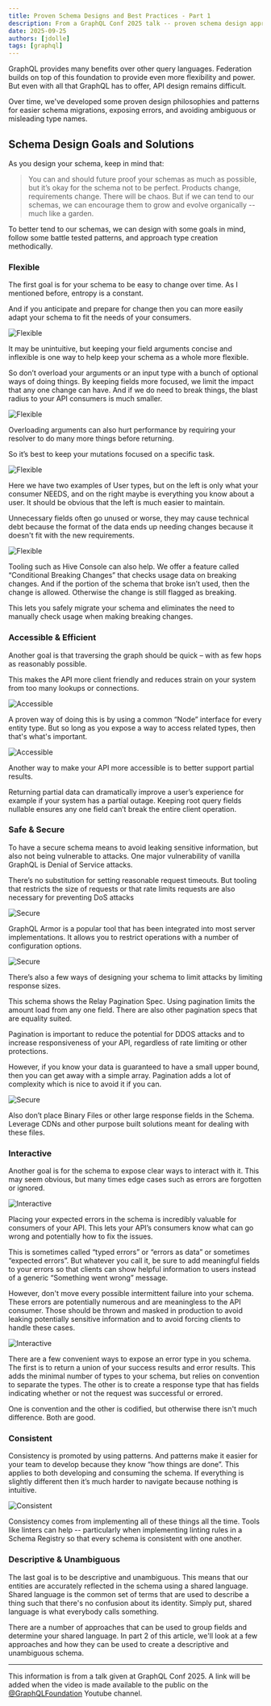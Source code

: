 ```yaml
---
title: Proven Schema Designs and Best Practices - Part 1
description: From a GraphQL Conf 2025 talk -- proven schema design approaches and patterns.
date: 2025-09-25
authors: [jdolle]
tags: [graphql]
---
```


GraphQL provides many benefits over other query languages. Federation builds on top of this
foundation to provide even more flexibility and power. But even with all that GraphQL has to offer,
API design remains difficult.

Over time, we've developed some proven design philosophies and patterns for easier schema
migrations, exposing errors, and avoiding ambiguous or misleading type names.

## Schema Design Goals and Solutions

As you design your schema, keep in mind that:

> You can and should future proof your schemas as much as possible, but it’s okay for the schema not
> to be perfect. Products change, requirements change. There will be chaos. But if we can tend to
> our schemas, we can encourage them to grow and evolve organically -- much like a garden.

To better tend to our schemas, we can design with some goals in mind, follow some battle tested
patterns, and approach type creation methodically.

### Flexible

The first goal is for your schema to be easy to change over time. As I mentioned before, entropy is
a constant.

And if you anticipate and prepare for change then you can more easily adapt your schema to fit the
needs of your consumers.

![Flexible](./flexible-01.jpg)

It may be unintuitive, but keeping your field arguments concise and inflexible is one way to help
keep your schema as a whole more flexible.

So don’t overload your arguments or an input type with a bunch of optional ways of doing things. By
keeping fields more focused, we limit the impact that any one change can have. And if we do need to
break things, the blast radius to your API consumers is much smaller.

![Flexible](./flexible-02.jpg)

Overloading arguments can also hurt performance by requiring your resolver to do many more things
before returning.

So it’s best to keep your mutations focused on a specific task.

![Flexible](./flexible-03.jpg)

Here we have two examples of User types, but on the left is only what your consumer NEEDS, and on
the right maybe is everything you know about a user. It should be obvious that the left is much
easier to maintain.

Unnecessary fields often go unused or worse, they may cause technical debt because the format of the
data ends up needing changes because it doesn't fit with the new requirements.

![Flexible](./flexible-04.jpg)

Tooling such as Hive Console can also help. We offer a feature called “Conditional Breaking Changes”
that checks usage data on breaking changes. And if the portion of the schema that broke isn’t used,
then the change is allowed. Otherwise the change is still flagged as breaking.

This lets you safely migrate your schema and eliminates the need to manually check usage when making
breaking changes.

### Accessible & Efficient

Another goal is that traversing the graph should be quick – with as few hops as reasonably possible.

This makes the API more client friendly and reduces strain on your system from too many lookups or
connections.

![Accessible](./accessible-01.jpg)

A proven way of doing this is by using a common “Node” interface for every entity type. But so long
as you expose a way to access related types, then that's what's important.

![Accessible](./accessible-02.jpg)

Another way to make your API more accessible is to better support partial results.

Returning partial data can dramatically improve a user’s experience for example if your system has a
partial outage. Keeping root query fields nullable ensures any one field can’t break the entire
client operation.

### Safe & Secure

To have a secure schema means to avoid leaking sensitive information, but also not being vulnerable
to attacks. One major vulnerability of vanilla GraphQL is Denial of Service attacks.

There’s no substitution for setting reasonable request timeouts. But tooling that restricts the size
of requests or that rate limits requests are also necessary for preventing DoS attacks

![Secure](./secure-01.jpg)

GraphQL Armor is a popular tool that has been integrated into most server implementations. It allows
you to restrict operations with a number of configuration options.

![Secure](./secure-02.jpg)

There’s also a few ways of designing your schema to limit attacks by limiting response sizes.

This schema shows the Relay Pagination Spec. Using pagination limits the amount load from any one
field. There are also other pagination specs that are equality suited.

Pagination is important to reduce the potential for DDOS attacks and to increase responsiveness of
your API, regardless of rate limiting or other protections.

However, if you know your data is guaranteed to have a small upper bound, then you can get away with
a simple array. Pagination adds a lot of complexity which is nice to avoid it if you can.

![Secure](./secure-03.jpg)

Also don’t place Binary Files or other large response fields in the Schema. Leverage CDNs and other
purpose built solutions meant for dealing with these files.

### Interactive

Another goal is for the schema to expose clear ways to interact with it. This may seem obvious, but
many times edge cases such as errors are forgotten or ignored.

![Interactive](./interactive-01.jpg)

Placing your expected errors in the schema is incredibly valuable for consumers of your API. This
lets your API’s consumers know what can go wrong and potentially how to fix the issues.

This is sometimes called “typed errors” or “errors as data” or sometimes “expected errors”. But
whatever you call it, be sure to add meaningful fields to your errors so that clients can show
helpful information to users instead of a generic “Something went wrong” message.

However, don't move every possible intermittent failure into your schema. These errors are
potentially numerous and are meaningless to the API consumer. Those should be thrown and masked in
production to avoid leaking potentially sensitive information and to avoid forcing clients to handle
these cases.

![Interactive](./interactive-02.jpg)

There are a few convenient ways to expose an error type in you schema. The first is to return a
union of your success results and error results. This adds the minimal number of types to your
schema, but relies on convention to separate the types. The other is to create a response type that
has fields indicating whether or not the request was successful or errored.

One is convention and the other is codified, but otherwise there isn't much difference. Both are
good.

### Consistent

Consistency is promoted by using patterns. And patterns make it easier for your team to develop
because they know “how things are done”. This applies to both developing and consuming the schema.
If everything is slightly different then it’s much harder to navigate because nothing is intuitive.

![Consistent](./consistent-01.jpg)

Consistency comes from implementing all of these things all the time. Tools like linters can help --
particularly when implementing linting rules in a Schema Registry so that every schema is consistent
with one another.

### Descriptive & Unambiguous

The last goal is to be descriptive and unambiguous. This means that our entities are accurately
reflected in the schema using a shared language. Shared language is the common set of terms that are
used to describe a thing such that there's no confusion about its identity. Simply put, shared
language is what everybody calls something.

There are a number of approaches that can be used to group fields and determine your shared
language. In part 2 of this article, we'll look at a few approaches and how they can be used to
create a descriptive and unambiguous schema.

---

This information is from a talk given at GraphQL Conf 2025. A link will be added when the video is
made available to the public on the [@GraphQLFoundation](https://www.youtube.com/@GraphQLFoundation)
Youtube channel.
